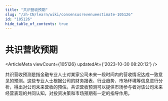 ```yaml
---
title: "共识营收预期"
slug: "/zh-CN/learn/wiki/consensusrevenueestimate-105126"
id: "105126"
hide_table_of_contents: true
---
```



<Breadcrumbs current="共识营收预期" />

# 共识营收预期

<ArticleMeta viewCount={105126} updatedAt={'2023-10-30 08:20:12'} />
<div className='border-solid border-b border-t-0 my-4 border-[var(--ifm-color-gray-300)]' />

共识营收预测是指金融专业人士对某家公司未来一段时间内的营收情况达成一致意见的预测。这些专业人士根据公司的财务报表、行业趋势、市场环境等信息进行分析，得出对公司未来营收的预估。共识营收预测可以提供市场参与者对该公司未来经营表现的共同认知，对投资决策和市场预期有一定的指导作用。
